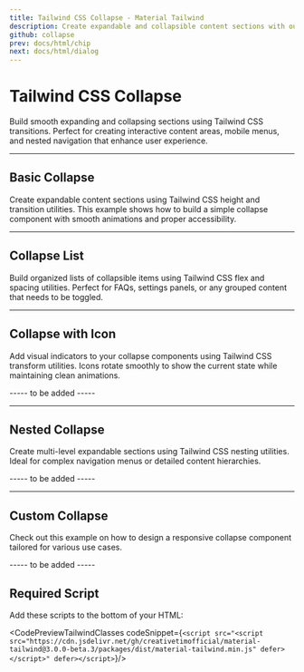```yaml
---
title: Tailwind CSS Collapse - Material Tailwind
description: Create expandable and collapsible content sections with our Tailwind CSS Collapse component. Perfect for FAQs, navigation menus, and content organization.
github: collapse
prev: docs/html/chip
next: docs/html/dialog
---
```

<InfoBadge />

# Tailwind CSS Collapse

Build smooth expanding and collapsing sections using Tailwind CSS transitions. Perfect for creating interactive content areas, mobile menus, and nested navigation that enhance user experience.

---

## Basic Collapse

Create expandable content sections using Tailwind CSS height and transition utilities. This example shows how to build a simple collapse component with smooth animations and proper accessibility.

<PreviewWithCode relativePath="collapse/collapse-demo.tsx" language="html" />

---

## Collapse List

Build organized lists of collapsible items using Tailwind CSS flex and spacing utilities. Perfect for FAQs, settings panels, or any grouped content that needs to be toggled.

<PreviewWithCode relativePath="collapse/collapse-list.tsx" language="html" />

---

## Collapse with Icon

Add visual indicators to your collapse components using Tailwind CSS transform utilities. Icons rotate smoothly to show the current state while maintaining clean animations.

----- to be added -----

---

## Nested Collapse

Create multi-level expandable sections using Tailwind CSS nesting utilities. Ideal for complex navigation menus or detailed content hierarchies.

----- to be added -----

--- 

## Custom Collapse

Check out this example on how to design a responsive collapse component tailored for various use cases.

----- to be added -----

## Required Script
Add these scripts to the bottom of your HTML:

<CodePreviewTailwindClasses codeSnippet={`<script src="<script src="https://cdn.jsdelivr.net/gh/creativetimofficial/material-tailwind@3.0.0-beta.3/packages/dist/material-tailwind.min.js" defer></script>" defer></script>`}/>
